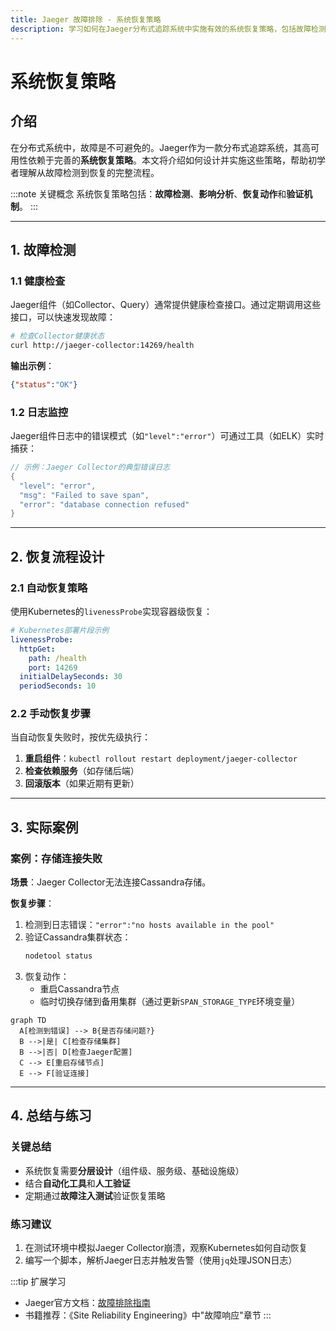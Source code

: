 ```yaml
---
title: Jaeger 故障排除 - 系统恢复策略
description: 学习如何在Jaeger分布式追踪系统中实施有效的系统恢复策略，包括故障检测、恢复流程设计和实践案例。
---
```


# 系统恢复策略

## 介绍

在分布式系统中，故障是不可避免的。Jaeger作为一款分布式追踪系统，其高可用性依赖于完善的**系统恢复策略**。本文将介绍如何设计并实施这些策略，帮助初学者理解从故障检测到恢复的完整流程。

:::note 关键概念
系统恢复策略包括：**故障检测**、**影响分析**、**恢复动作**和**验证机制**。
:::

---

## 1. 故障检测

### 1.1 健康检查
Jaeger组件（如Collector、Query）通常提供健康检查接口。通过定期调用这些接口，可以快速发现故障：
```bash
# 检查Collector健康状态
curl http://jaeger-collector:14269/health
```
**输出示例**：
```json
{"status":"OK"}
```

### 1.2 日志监控
Jaeger组件日志中的错误模式（如`"level":"error"`）可通过工具（如ELK）实时捕获：
```go
// 示例：Jaeger Collector的典型错误日志
{
  "level": "error",
  "msg": "Failed to save span",
  "error": "database connection refused"
}
```

---

## 2. 恢复流程设计

### 2.1 自动恢复策略
使用Kubernetes的`livenessProbe`实现容器级恢复：
```yaml
# Kubernetes部署片段示例
livenessProbe:
  httpGet:
    path: /health
    port: 14269
  initialDelaySeconds: 30
  periodSeconds: 10
```

### 2.2 手动恢复步骤
当自动恢复失败时，按优先级执行：
1. **重启组件**：`kubectl rollout restart deployment/jaeger-collector`
2. **检查依赖服务**（如存储后端）
3. **回滚版本**（如果近期有更新）

---

## 3. 实际案例

### 案例：存储连接失败
**场景**：Jaeger Collector无法连接Cassandra存储。

**恢复步骤**：
1. 检测到日志错误：`"error":"no hosts available in the pool"`
2. 验证Cassandra集群状态：
   ```bash
   nodetool status
   ```
3. 恢复动作：
   - 重启Cassandra节点
   - 临时切换存储到备用集群（通过更新`SPAN_STORAGE_TYPE`环境变量）

```mermaid
graph TD
  A[检测到错误] --> B{是否存储问题?}
  B -->|是| C[检查存储集群]
  B -->|否| D[检查Jaeger配置]
  C --> E[重启存储节点]
  E --> F[验证连接]
```

---

## 4. 总结与练习

### 关键总结
- 系统恢复需要**分层设计**（组件级、服务级、基础设施级）
- 结合**自动化工具**和**人工验证**
- 定期通过**故障注入测试**验证恢复策略

### 练习建议
1. 在测试环境中模拟Jaeger Collector崩溃，观察Kubernetes如何自动恢复
2. 编写一个脚本，解析Jaeger日志并触发告警（使用`jq`处理JSON日志）

:::tip 扩展学习
- Jaeger官方文档：[故障排除指南](https://jaegertracing.io/docs/latest/troubleshooting/)
- 书籍推荐：《Site Reliability Engineering》中"故障响应"章节
:::